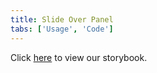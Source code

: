 ```yaml
---
title: Slide Over Panel
tabs: ['Usage', 'Code']
---
```


Click <a href="https://pages.github.ibm.com/cloud-integration-design/ide-components/?path=/story/stories-of-ide-slide-over-panel--small" 
target="_blank">here</a> to view our storybook.
